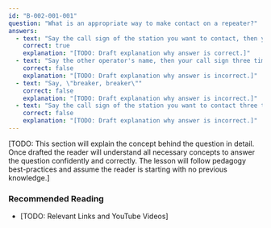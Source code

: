 ```yaml
---
id: "B-002-001-001"
question: "What is an appropriate way to make contact on a repeater?"
answers:
  - text: "Say the call sign of the station you want to contact, then your call sign"
    correct: true
    explanation: "[TODO: Draft explanation why answer is correct.]"
  - text: "Say the other operator's name, then your call sign three times"
    correct: false
    explanation: "[TODO: Draft explanation why answer is incorrect.]"
  - text: "Say, \"breaker, breaker\""
    correct: false
    explanation: "[TODO: Draft explanation why answer is incorrect.]"
  - text: "Say the call sign of the station you want to contact three times"
    correct: false
    explanation: "[TODO: Draft explanation why answer is incorrect.]"
---
```


[TODO: This section will explain the concept behind the question in detail. Once drafted the reader will understand all necessary concepts to answer the question confidently and correctly. The lesson will follow pedagogy best-practices and assume the reader is starting with no previous knowledge.]

### Recommended Reading

- [TODO: Relevant Links and YouTube Videos]

